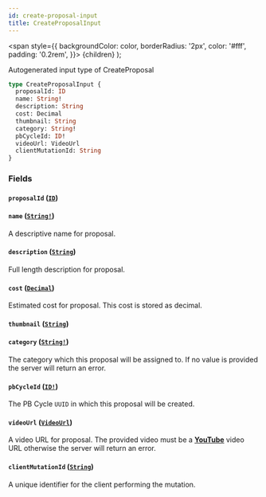 ```yaml
---
id: create-proposal-input
title: CreateProposalInput
---
```


<span
style={{
      backgroundColor: color,
      borderRadius: '2px',
      color: '#fff',
      padding: '0.2rem',
    }}>
{children}
</span>
);

Autogenerated input type of CreateProposal

```graphql
type CreateProposalInput {
  proposalId: ID
  name: String!
  description: String
  cost: Decimal
  thumbnail: String
  category: String!
  pbCycleId: ID!
  videoUrl: VideoUrl
  clientMutationId: String
}
```

### Fields

#### `proposalId` ([`ID`](/api/scalars/id))

#### `name` ([`String!`](/api/scalars/string))

A descriptive name for proposal.

#### `description` ([`String`](/api/scalars/string))

Full length description for proposal.

#### `cost` ([`Decimal`](/api/scalars/decimal))

Estimated cost for proposal. This cost is stored as decimal.

#### `thumbnail` ([`String`](/api/scalars/string))

#### `category` ([`String!`](/api/scalars/string))

The category which this proposal will be assigned to. If no value is provided the server will return an error.

#### `pbCycleId` ([`ID!`](/api/scalars/id))

The PB Cycle `UUID` in which this proposal will be created.

#### `videoUrl` ([`VideoUrl`](/api/scalars/video-url))

A video URL for proposal. The provided video must be a **[YouTube](https://youtube.com)** video URL otherwise the server will return an error.

#### `clientMutationId` ([`String`](/api/scalars/string))

A unique identifier for the client performing the mutation.
